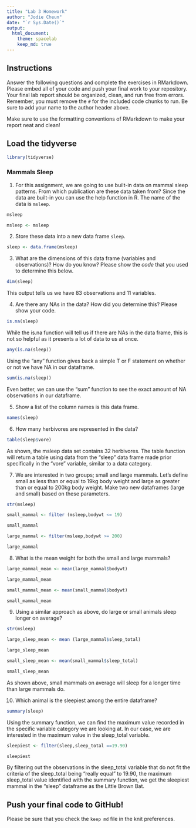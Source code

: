 ```yaml
---
title: "Lab 3 Homework"
author: "Jodie Cheun"
date: "`r Sys.Date()`"
output:
  html_document: 
    theme: spacelab
    keep_md: true
---
```


## Instructions
Answer the following questions and complete the exercises in RMarkdown. Please embed all of your code and push your final work to your repository. Your final lab report should be organized, clean, and run free from errors. Remember, you must remove the `#` for the included code chunks to run. Be sure to add your name to the author header above.  

Make sure to use the formatting conventions of RMarkdown to make your report neat and clean!  

## Load the tidyverse
```r
library(tidyverse)
```

### Mammals Sleep  
1. For this assignment, we are going to use built-in data on mammal sleep patterns. From which publication are these data taken from? Since the data are built-in you can use the help function in R. The name of the data is `msleep`.  
```r
msleep
```
```r
msleep <- msleep
```


2. Store these data into a new data frame `sleep`.  
```r
sleep <- data.frame(msleep)
```

3. What are the dimensions of this data frame (variables and observations)? How do you know? Please show the *code* that you used to determine this below.  
```r
dim(sleep)
```
This output tells us we have 83 observations and 11 variables.


4. Are there any NAs in the data? How did you determine this? Please show your code.  
```r
is.na(sleep)
```
While the is.na function will tell us if there are NAs in the data frame, this is not so helpful as it presents a lot of data to us at once.

```r
any(is.na(sleep))
```
Using the "any" function gives back a simple T or F statement on whether or not we have NA in our dataframe.

```r
sum(is.na(sleep))
```
Even better, we can use the "sum" function to see the exact amount of NA observations in our dataframe.

5. Show a list of the column names is this data frame.
```r
names(sleep)
```

6. How many herbivores are represented in the data?  
```r
table(sleep$vore)
```
As shown, the msleep data set contains 32 herbivores. The table function will return a table using data from the "sleep" data frame made prior specifically in the "vore" variable, similar to a data category.


7. We are interested in two groups; small and large mammals. Let's define small as less than or equal to 19kg body weight and large as greater than or equal to 200kg body weight. Make two new dataframes (large and small) based on these parameters.
```r
str(msleep)
```
```r
small_mammal <- filter (msleep,bodywt <= 19)
```

```r
small_mammal
```

```r
large_mammal <- filter(msleep,bodywt >= 200)
```

```r
large_mammal
```

8. What is the mean weight for both the small and large mammals?
```r
large_mammal_mean <- mean(large_mammal$bodywt)
```

```r
large_mammal_mean
```

```r
small_mammal_mean <- mean(small_mammal$bodywt)
```

```r
small_mammal_mean
```

9. Using a similar approach as above, do large or small animals sleep longer on average?  

```r
str(msleep)
```
```r
large_sleep_mean <- mean (large_mammal$sleep_total)
```

```r
large_sleep_mean
```

```r
small_sleep_mean <- mean(small_mammal$sleep_total)
```

```r
small_sleep_mean
```
As shown above, small mammals on average will sleep for a longer time than large mammals do.

10. Which animal is the sleepiest among the entire dataframe?

```r
summary(sleep)
```
Using the summary function, we can find the maximum value recorded in the specific variable category we are looking at. In our case, we are interested in the maximum value in the sleep_total variable.
```r
sleepiest <- filter(sleep,sleep_total ==19.90)
```

```r
sleepiest
```
By filtering out the observations in the sleep_total variable that do not fit the criteria of the sleep_total being "really equal" to 19.90, the maximum sleep_total value identified with the summary function, we get the sleepiest mammal in the "sleep" dataframe as the Little Brown Bat.

## Push your final code to GitHub!
Please be sure that you check the `keep md` file in the knit preferences.   